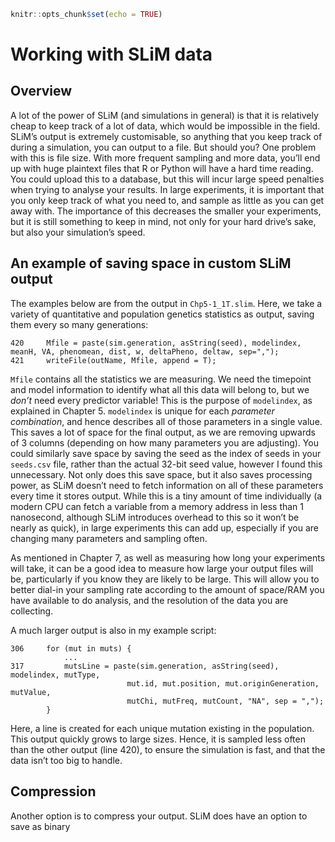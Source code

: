 ```r
knitr::opts_chunk$set(echo = TRUE)
```


# Working with SLiM data

## Overview

A lot of the power of SLiM (and simulations in general) is that it is relatively cheap to keep track
of a lot of data, which would be impossible in the field. SLiM's output is extremely customisable,
so anything that you keep track of during a simulation, you can output to a file. But should you?
One problem with this is file size. With more frequent sampling and more data, you'll end up with
huge plaintext files that R or Python will have a hard time reading. You could upload this to a 
database, but this will incur large speed penalties when trying to analyse your results. In large
experiments, it is important that you only keep track of what you need to, and sample as little 
as you can get away with. The importance of this decreases the smaller your experiments, but it is
still something to keep in mind, not only for your hard drive's sake, but also your simulation's
speed.


## An example of saving space in custom SLiM output

The examples below are from the output in `Chp5-1_1T.slim`. Here, we take a variety of quantitative
and population genetics statistics as output, saving them every so many generations:

```slim
420 	Mfile = paste(sim.generation, asString(seed), modelindex, meanH, VA, phenomean, dist, w, deltaPheno, deltaw, sep=",");
421	    writeFile(outName, Mfile, append = T);
```

`Mfile` contains all the statistics we are measuring. We need the timepoint and model information to identify what all this data
will belong to, but we _don't_ need every predictor variable! This is the purpose of `modelindex`, as explained in Chapter 5. 
`modelindex` is unique for each _parameter combination_, and hence describes all of those parameters in a single value. This saves
a lot of space for the final output, as we are removing upwards of 3 columns (depending on how many parameters you are adjusting).
You could similarly save space by saving the seed as the index of seeds in your `seeds.csv` file, rather than the actual 32-bit seed
value, however I found this unnecessary. 
Not only does this save space, but it also saves processing power, as SLiM doesn't need to fetch information on all of these parameters
every time it stores output. While this is a tiny amount of time individually (a modern CPU can fetch a variable from a memory address
in less than 1 nanosecond, although SLiM introduces overhead to this so it won't be nearly as quick), in large experiments this can 
add up, especially if you are changing many parameters and sampling often.

As mentioned in Chapter 7, as well as measuring how long your experiments will take, it can be a good idea to measure how large your 
output files will be, particularly if you know they are likely to be large. This will allow you to better dial-in your sampling rate
according to the amount of space/RAM you have available to do analysis, and the resolution of the data you are collecting.

A much larger output is also in my example script:

```slim
306     for (mut in muts) {
            ...
317         mutsLine = paste(sim.generation, asString(seed), modelindex, mutType, 
                          mut.id, mut.position, mut.originGeneration, mutValue, 
                          mutChi, mutFreq, mutCount, "NA", sep = ",");
        }

```

Here, a line is created for each unique mutation existing in the population. This output quickly grows to large sizes. Hence, it is sampled
less often than the other output (line 420), to ensure the simulation is fast, and that the data isn't too big to handle.

## Compression

Another option is to compress your output. SLiM does have an option to save as binary

